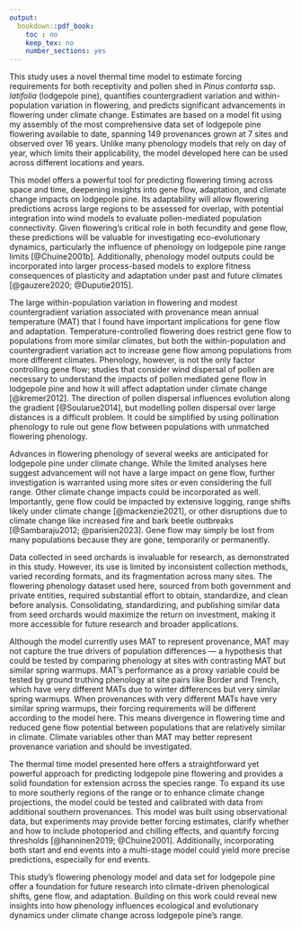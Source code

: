 ```yaml
---
output:
  bookdown::pdf_book:
    toc : no
    keep_tex: no
    number_sections: yes
---
```


<!-- This section is mandatory! -->

This study uses a novel thermal time model to estimate forcing requirements for both receptivity and pollen shed in *Pinus contorta* ssp. *latifolia* (lodgepole pine), quantifies countergradient variation and within-population variation in flowering, and predicts significant advancements in flowering under climate change. 
Estimates are based on a model fit using my assembly of the most comprehensive data set of lodgepole pine flowering available to date, spanning 149 provenances grown at 7 sites and observed over 16 years.
Unlike many phenology models that rely on day of year, which limits their applicability, the model developed here can be used across different locations and years. 

This model offers a powerful tool for predicting flowering timing across space and time, deepening insights into gene flow, adaptation, and climate change impacts on lodgepole pine.
Its adaptability will allow flowering predictions across large regions to be assessed for overlap, with potential integration into wind models to evaluate pollen-mediated population connectivity.
Given flowering's critical role in both fecundity and gene flow, these predictions will be valuable for investigating eco-evolutionary dynamics, particularly the influence of phenology on lodgepole pine range limits [@Chuine2001b]. 
Additionally, phenology model outputs could be incorporated into larger process-based models to explore fitness consequences of plasticity and adaptation under past and future climates [@gauzere2020; @Duputie2015].

The large within-population variation in flowering and modest countergradient variation associated with provenance mean annual temperature (MAT) that I found have important implications for gene flow and adaptation. 
Temperature-controlled flowering does restrict gene flow to populations from more similar climates, but both the within-population and countergradient variation act to increase gene flow among populations from more different climates. 
Phenology, however, is not the only factor controlling gene flow; studies that consider wind dispersal of pollen are necessary to understand the impacts of pollen mediated gene flow in lodgepole pine and how it will affect adaptation under climate change [@kremer2012]. The direction of pollen dispersal influences evolution along the gradient [@Soularue2014], but modelling pollen dispersal over large distances is a difficult problem. It could be simplified by using pollination phenology to rule out gene flow between populations with unmatched flowering phenology. 

Advances in flowering phenology of several weeks are anticipated for lodgepole pine under climate change. While the limited analyses here suggest advancement will not have a large impact on gene flow, further investigation is warranted using more sites or even considering the full range. Other climate change impacts could be incorporated as well. Importantly, gene flow could be impacted by extensive logging, range shifts likely under climate change [@mackenzie2021], or other disruptions due to climate change like increased fire and bark beetle outbreaks [@Sambaraju2012; @parisien2023]. Gene flow may simply be lost from many populations because they are gone, temporarily or permanently.

Data collected in seed orchards is invaluable for research, as demonstrated in this study. However, its use is limited by inconsistent collection methods, varied recording formats, and its fragmentation across many sites. The flowering phenology dataset used here, sourced from both government and private entities, required substantial effort to obtain, standardize, and clean before analysis. Consolidating, standardizing, and publishing similar data from seed orchards would maximize the return on investment, making it more accessible for future research and broader applications.

Although the model currently uses MAT to represent provenance, MAT may not capture the true drivers of population differences — a hypothesis that could be tested by comparing phenology at sites with contrasting MAT but similar spring warmups. 
MAT's performance as a proxy variable could be tested by ground truthing phenology at site pairs like Border and Trench, which have very different MATs due to winter differences but very similar spring warmups. 
When provenances with very different MATs have very similar spring warmups, their forcing requirements will be different according to the model here. 
This means divergence in flowering time and reduced gene flow potential between populations that are relatively similar in climate. 
Climate variables other than MAT may better represent provenance variation and should be investigated.

The thermal time model presented here offers a straightforward yet powerful approach for predicting lodgepole pine flowering and provides a solid foundation for extension across the species range.
To expand its use to more southerly regions of the range or to enhance climate change projections, the model could be tested and calibrated with data from additional southern provenances.
This model was built using observational data, but experiments may provide better forcing estimates, clarify whether and how to include photoperiod and chilling effects, and quantify forcing thresholds [@hanninen2019; @Chuine2001]. 
Additionally, incorporating both start and end events into a multi-stage model could yield more precise predictions, especially for end events.

This study’s flowering phenology model and data set for lodgepole pine offer a foundation for future research into climate-driven phenological shifts, gene flow, and adaptation. Building on this work could reveal new insights into how phenology influences ecological and evolutionary dynamics under climate change across lodgepole pine’s range.